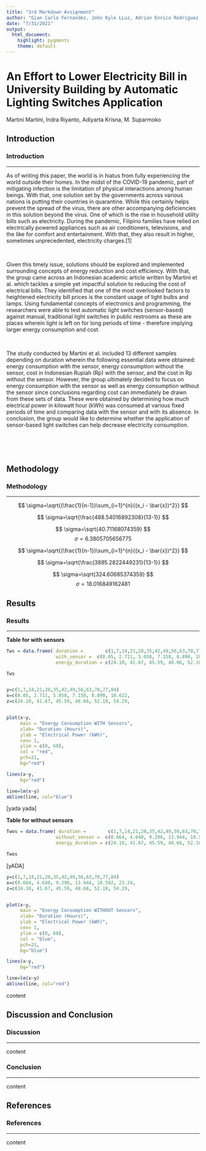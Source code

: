 ```yaml
---
title: "3rd Markdown Assignment"
author: "Gian Carlo Fernandez, John Kyle LLuz, Adrian Enrico Rodriguez, Iris Salangad"
date: "7/31/2021"
output:
  html_document:
    highlight: pygments
    theme: default
---
```


# An Effort to Lower Electricity Bill in University Building by Automatic Lighting Switches Application {.tabset .tabset-pills}

Martini Martini, Indra Riyanto, Adiyarta Krisna, M. Suparmoko

## Introduction

### **Introduction**

-----

As of writing this paper, the world is in hiatus from fully experiencing the world outside their homes.  In the midst of the COVID-19 pandemic, part of mitigating infection is the limitation of physical interactions among human beings.  With that, one solution set by the governments across various nations is putting their countries in quarantine.  While this certainly helps prevent the spread of the virus, there are other accompanying deficiencies in this solution beyond the virus.  One of which is the rise in household utility bills such as electricity.  During the pandemic, Filipino families have relied on electrically powered appliances such as air conditioners, televisions, and the like for comfort and entertainment.  With that, they also result in higher, sometimes unprecedented, electricity charges.[1]

<br>

Given this timely issue, solutions should be explored and implemented surrounding concepts of energy reduction and cost efficiency.  With that, the group came across an Indonesian academic article written by Martini et al. which tackles a simple yet impactful solution to  reducing the cost of electrical bills.  They identified that one of the most overlooked factors to heightened electricity bill prices is the constant usage of light bulbs and lamps.  Using fundamental concepts of electronics and programming, the researchers were able to test automatic light switches (sensor-based) against manual, traditional light switches in public restrooms as these are places wherein light is left on for long periods of time - therefore implying larger energy consumption and cost.
	
<br>

The study conducted by Martini et al. included 13 different samples depending on duration wherein the following essential data were obtained:  energy consumption with the sensor, energy consumption without the sensor, cost in Indonesian Rupiah (Rp) with the sensor, and the cost in Rp without the sensor.  However, the group ultimately decided to focus on energy consumption with the sensor as well as energy consumption without the sensor since conclusions regarding cost can immediately be drawn from these sets of data.  These were obtained by determining how much electrical power in kilowatt hour (kWh) was consumed at various fixed periods of time and comparing data with the sensor and with its absence.  In conclusion, the group would like to determine whether the application of sensor-based light switches can help decrease electricity consumption.

<br><br><br>

## Methodology

### **Methodology**

-----

$$
  \sigma=\sqrt{(\frac{1}{n-1})\sum_{i=1}^{n}{(x_i - \bar{x})^2}}
$$

$$
  \sigma=\sqrt{\frac{488.54016892308}{13-1}}
$$

$$
  \sigma=\sqrt{40.71168074359}
$$
$$
  	\sigma=6.3805705656775
$$

$$
  \sigma=\sqrt{(\frac{1}{n-1})\sum_{i=1}^{n}{(x_i - \bar{x})^2}}
$$

$$
  \sigma=\sqrt{\frac{3895.2822449231}{13-1}}
$$

$$
  \sigma=\sqrt{324.60685374359}
$$
$$
  	\sigma=18.016849162481
$$

## Results

### **Results**


-----

**Table for with sensors**



```r


Tws = data.frame( duration =        c(1,7,14,21,28,35,42,49,56,63,70,77,84),
                  with_sensor =  c(0.05, 2.711, 5.058, 7.158, 8.890, 10.622, 12.264, 13.816, 15.278,16.651,17.933, 19.126, 20.229),
                  energy_duration = c(24.10, 41.67, 45.59, 48.66, 52.18, 54.29,56.02, 57.54, 58.91, 60.20, 61.42, 62.59, 63.73))

Tws


y=c(1,7,14,21,28,35,42,49,56,63,70,77,84)
x=c(0.05, 2.711, 5.058, 7.158, 8.890, 10.622,                                          12.264, 13.816, 15.278,16.651,17.933, 19.126,                                      20.229)
z=c(24.10, 41.67, 45.59, 48.66, 52.18, 54.29,                                           56.02, 57.54, 58.91, 60.20, 61.42, 62.59,                                           63.73)


plot(x~y,
     main = "Energy Consumption WITH Sensors",
     xlab= "Duration (Hours)",
     ylab = "Electrical Power (kWh)",
     cex= 1,
     ylim = c(0, 60),
     col = "red",
     pch=21,  
     bg="red")

lines(x~y,
     bg="red")

line=lm(x~y)
abline(line, col="blue")


```

[yada yada]








**Table for without sensors**

```r
Twos = data.frame( duration =        c(1,7,14,21,28,35,42,49,56,63,70,77,84),
                  without_sensor =  c(0.664, 4.648, 9.296, 13.944, 18.592, 23.24,                                         27.888, 32.536, 37.184, 41.832, 46.48,                                              51.128, 55.776 ), 
                  energy_duration = c(24.10, 41.67, 45.59, 48.66, 52.18, 54.29,                                           56.02, 57.54, 58.91, 60.20, 61.42, 62.59,                                           63.73))

Twos

```

[yADA]
```r
y=c(1,7,14,21,28,35,42,49,56,63,70,77,84)
x=c(0.664, 4.648, 9.296, 13.944, 18.592, 23.24,                                         27.888, 32.536, 37.184, 41.832, 46.48,                                              51.128, 55.776 )
z=c(24.10, 41.67, 45.59, 48.66, 52.18, 54.29,                                           56.02, 57.54, 58.91, 60.20, 61.42, 62.59,                                           63.73)


plot(x~y,
     main = "Energy Consumption WITHOUT Sensors",
     xlab= "Duration (Hours)",
     ylab = "Electrical Power (kWh)",
     cex= 1,
     ylim = c(0, 60),
     col = "blue",
     pch=21,  
     bg="blue")

lines(x~y,
     bg="red")

line=lm(x~y)
abline(line, col="red")
```

  
content

## Discussion and Conclusion


### **Discussion**

-----

content

### **Conclusion**

-----

content

## References

### **References**

-----

content